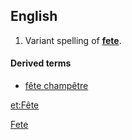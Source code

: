 ==English==
#Variant spelling of '''[[fete]]'''.

====Derived terms====
*[[fête champêtre]]

[[Category:English words spelled with diacritics or ligatures|Fete]]
[[et:Fête]]